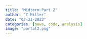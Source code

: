 ```yaml
---
title: "Midterm Part 2"
author: "C Miller"
date: "03-31-2023"
categories: [news, code, analysis]
image: "portal2.png"
---
```

